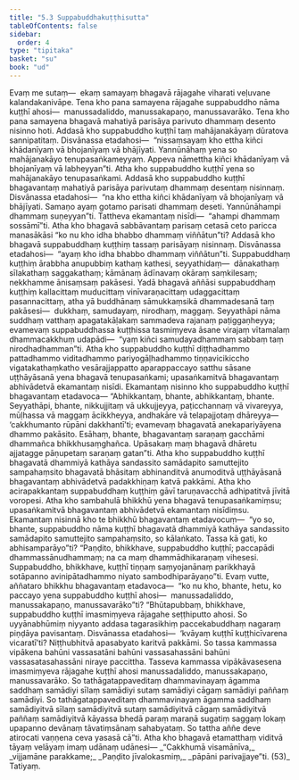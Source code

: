 ```yaml
---
title: "5.3 Suppabuddhakuṭṭhisutta"
tableOfContents: false
sidebar:
  order: 4
type: "tipitaka"
basket: "su"
book: "ud"
---
```



<DynamicBreadcrumb />

<Division number="43" book="ud">

<Paragraph number="363" book="ud">
Evaṃ me sutaṃ—  ekaṃ samayaṃ bhagavā rājagahe viharati veḷuvane kalandakanivāpe. Tena kho pana samayena rājagahe suppabuddho nāma kuṭṭhī ahosi—  manussadaliddo, manussakapaṇo, manussavarāko. Tena kho pana samayena bhagavā mahatiyā parisāya parivuto dhammaṃ desento nisinno hoti.
</Paragraph>

<Paragraph number="364" book="ud">
Addasā kho suppabuddho kuṭṭhī taṃ mahājanakāyaṃ dūratova sannipatitaṃ. Disvānassa etadahosi—  “nissaṃsayaṃ kho ettha kiñci khādanīyaṃ vā bhojanīyaṃ vā bhājīyati. Yannūnāhaṃ yena so mahājanakāyo tenupasaṅkameyyaṃ. Appeva nāmettha kiñci khādanīyaṃ vā bhojanīyaṃ vā labheyyan”ti.
</Paragraph>

<Paragraph number="365" book="ud">
Atha kho suppabuddho kuṭṭhī yena so mahājanakāyo tenupasaṅkami. Addasā kho suppabuddho kuṭṭhī bhagavantaṃ mahatiyā parisāya parivutaṃ dhammaṃ desentaṃ nisinnaṃ. Disvānassa etadahosi—  “na kho ettha kiñci khādanīyaṃ vā bhojanīyaṃ vā bhājīyati. Samaṇo ayaṃ gotamo parisati dhammaṃ deseti. Yannūnāhampi dhammaṃ suṇeyyan”ti. Tattheva ekamantaṃ nisīdi—  “ahampi dhammaṃ sossāmī”ti.
</Paragraph>

<Paragraph number="366" book="ud">
Atha kho bhagavā sabbāvantaṃ parisaṃ cetasā ceto paricca manasākāsi “ko nu kho idha bhabbo dhammaṃ viññātun”ti? Addasā kho bhagavā suppabuddhaṃ kuṭṭhiṃ tassaṃ parisāyaṃ nisinnaṃ. Disvānassa etadahosi—  “ayaṃ kho idha bhabbo dhammaṃ viññātun”ti. Suppabuddhaṃ kuṭṭhiṃ ārabbha anupubbiṃ kathaṃ kathesi, seyyathidaṃ—  dānakathaṃ sīlakathaṃ saggakathaṃ; kāmānaṃ ādīnavaṃ okāraṃ saṃkilesaṃ; nekkhamme ānisaṃsaṃ pakāsesi. Yadā bhagavā aññāsi suppabuddhaṃ kuṭṭhiṃ kallacittaṃ muducittaṃ vinīvaraṇacittaṃ udaggacittaṃ pasannacittaṃ, atha yā buddhānaṃ sāmukkaṃsikā dhammadesanā taṃ pakāsesi—  dukkhaṃ, samudayaṃ, nirodhaṃ, maggaṃ. Seyyathāpi nāma suddhaṃ vatthaṃ apagatakāḷakaṃ sammadeva rajanaṃ paṭiggaṇheyya; evamevaṃ suppabuddhassa kuṭṭhissa tasmiṃyeva āsane virajaṃ vītamalaṃ dhammacakkhuṃ udapādi—  “yaṃ kiñci samudayadhammaṃ sabbaṃ taṃ nirodhadhamman”ti.
</Paragraph>

<Paragraph number="367" book="ud">
Atha kho suppabuddho kuṭṭhī diṭṭhadhammo pattadhammo viditadhammo pariyogāḷhadhammo tiṇṇavicikiccho vigatakathaṃkatho vesārajjappatto aparappaccayo satthu sāsane uṭṭhāyāsanā yena bhagavā tenupasaṅkami; upasaṅkamitvā bhagavantaṃ abhivādetvā ekamantaṃ nisīdi. Ekamantaṃ nisinno kho suppabuddho kuṭṭhī bhagavantaṃ etadavoca—
</Paragraph>

<Paragraph number="368" book="ud">
“Abhikkantaṃ, bhante, abhikkantaṃ, bhante. Seyyathāpi, bhante, nikkujjitaṃ vā ukkujjeyya, paṭicchannaṃ vā vivareyya, mūḷhassa vā maggaṃ ācikkheyya, andhakāre vā telapajjotaṃ dhāreyya—  ‘cakkhumanto rūpāni dakkhantī’ti; evamevaṃ bhagavatā anekapariyāyena dhammo pakāsito. Esāhaṃ, bhante, bhagavantaṃ saraṇaṃ gacchāmi dhammañca bhikkhusaṃghañca. Upāsakaṃ maṃ bhagavā dhāretu ajjatagge pāṇupetaṃ saraṇaṃ gatan”ti.
</Paragraph>

<Paragraph number="369" book="ud">
Atha kho suppabuddho kuṭṭhī bhagavatā dhammiyā kathāya sandassito samādapito samuttejito sampahaṃsito bhagavatā bhāsitaṃ abhinanditvā anumoditvā uṭṭhāyāsanā bhagavantaṃ abhivādetvā padakkhiṇaṃ katvā pakkāmi. Atha kho acirapakkantaṃ suppabuddhaṃ kuṭṭhiṃ gāvī taruṇavacchā adhipatitvā jīvitā voropesi.
</Paragraph>

<Paragraph number="370" book="ud">
Atha kho sambahulā bhikkhū yena bhagavā tenupasaṅkamiṃsu; upasaṅkamitvā bhagavantaṃ abhivādetvā ekamantaṃ nisīdiṃsu. Ekamantaṃ nisinnā kho te bhikkhū bhagavantaṃ etadavocuṃ—  “yo so, bhante, suppabuddho nāma kuṭṭhī bhagavatā dhammiyā kathāya sandassito samādapito samuttejito sampahaṃsito, so kālaṅkato. Tassa kā gati, ko abhisamparāyo”ti?
</Paragraph>

<Paragraph number="371" book="ud">
“Paṇḍito, bhikkhave, suppabuddho kuṭṭhī; paccapādi dhammassānudhammaṃ; na ca maṃ dhammādhikaraṇaṃ vihesesi. Suppabuddho, bhikkhave, kuṭṭhī tiṇṇaṃ saṃyojanānaṃ parikkhayā sotāpanno avinipātadhammo niyato sambodhiparāyaṇo”ti.
</Paragraph>

<Paragraph number="372" book="ud">
Evaṃ vutte, aññataro bhikkhu bhagavantaṃ etadavoca—  “ko nu kho, bhante, hetu, ko paccayo yena suppabuddho kuṭṭhī ahosi—  manussadaliddo, manussakapaṇo, manussavarāko”ti?
</Paragraph>

<Paragraph number="373" book="ud">
“Bhūtapubbaṃ, bhikkhave, suppabuddho kuṭṭhī imasmiṃyeva rājagahe seṭṭhiputto ahosi. So uyyānabhūmiṃ niyyanto addasa tagarasikhiṃ paccekabuddhaṃ nagaraṃ piṇḍāya pavisantaṃ. Disvānassa etadahosi—  ‘kvāyaṃ kuṭṭhī kuṭṭhicīvarena vicaratī’ti? Niṭṭhubhitvā apasabyato karitvā pakkāmi. So tassa kammassa vipākena bahūni vassasatāni bahūni vassasahassāni bahūni vassasatasahassāni niraye paccittha. Tasseva kammassa vipākāvasesena imasmiṃyeva rājagahe kuṭṭhī ahosi manussadaliddo, manussakapaṇo, manussavarāko. So tathāgatappaveditaṃ dhammavinayaṃ āgamma saddhaṃ samādiyi sīlaṃ samādiyi sutaṃ samādiyi cāgaṃ samādiyi paññaṃ samādiyi. So tathāgatappaveditaṃ dhammavinayaṃ āgamma saddhaṃ samādiyitvā sīlaṃ samādiyitvā sutaṃ samādiyitvā cāgaṃ samādiyitvā paññaṃ samādiyitvā kāyassa bhedā paraṃ maraṇā sugatiṃ saggaṃ lokaṃ upapanno devānaṃ tāvatiṃsānaṃ sahabyataṃ. So tattha aññe deve atirocati vaṇṇena ceva yasasā cā”ti.
</Paragraph>

<Paragraph number="374" book="ud">
Atha kho bhagavā etamatthaṃ viditvā tāyaṃ velāyaṃ imaṃ udānaṃ udānesi—
</Paragraph>

<Paragraph number="375" type="verses" book="ud">
_“Cakkhumā visamānīva,_  
_vijjamāne parakkame;_  
_Paṇḍito jīvalokasmiṃ,_  
_pāpāni parivajjaye”ti. (53)_  


</Paragraph>
</Division>

<Paragraph number="376" type="center" book="ud">
Tatiyaṃ.
</Paragraph>
